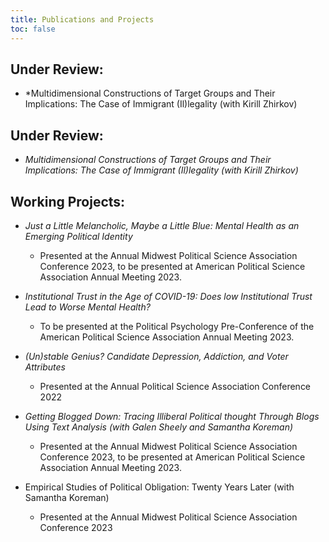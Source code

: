 ```yaml
---
title: Publications and Projects
toc: false
---
```

## Under Review:

-   *Multidimensional Constructions of Target Groups and Their Implications: The Case of Immigrant (Il)legality (with Kirill Zhirkov)

## Under Review:

-   *Multidimensional Constructions of Target Groups and Their Implications: The Case of Immigrant (Il)legality (with Kirill Zhirkov)*

## Working Projects:

-   *Just a Little Melancholic, Maybe a Little Blue: Mental Health as an Emerging Political Identity*

    -   Presented at the Annual Midwest Political Science Association Conference 2023, to be presented at American Political Science Association Annual Meeting 2023.

-   *Institutional Trust in the Age of COVID-19: Does low Institutional Trust Lead to Worse Mental Health?*

    -   To be presented at the Political Psychology Pre-Conference of the American Political Science Association Annual Meeting 2023.

-   *(Un)stable Genius? Candidate Depression, Addiction, and Voter Attributes*

    -   Presented at the Annual Political Science Association Conference 2022

-   *Getting Blogged Down: Tracing Illiberal Political thought Through Blogs Using Text Analysis (with Galen Sheely and Samantha Koreman)*

    -   Presented at the Annual Midwest Political Science Association Conference 2023, to be presented at American Political Science Association Annual Meeting 2023.

-   Empirical Studies of Political Obligation: Twenty Years Later (with Samantha Koreman)

    -   Presented at the Annual Midwest Political Science Association Conference 2023
